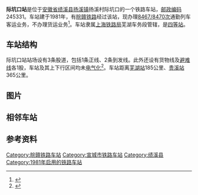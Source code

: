{{noteTA
|1=zh-cn:始发车次; zh-hk:列車班次;
|2=zh-cn:车次; zh-hk:班次;
}}
{{Infobox China railway station 
|车站名称 = 际坑口站
|图片 = Jikengkou Railway Station in Jixi 02 2013-04.JPG
|图片介绍 = 际坑口站站房，2013年4月
|车站名称拼音 =Ji'keng'kou
|英文名称 = Jikengkou Railway Station<ref>{{Cite web |url=http://news.sina.com.cn/o/2012-09-18/080725196193.shtml |title=铁道部:火车站名含"东西南北"统一改用拼音 |access-date=2017-12-22 |archive-date=2017-07-30 |archive-url=https://web.archive.org/web/20170730073100/http://news.sina.com.cn/o/2012-09-18/080725196193.shtml |dead-url=no }}</ref><ref>{{cite journal |author=[[铁道部运输局|铁道部运输局]] |journal = 铁路客货运输专刊 |year=2012 |issue=4 |title = 关于明确铁路车站站名英文译法的通知 |id = 运营运调电[2012]1911号 |page = 6}}</ref>
|车站代码 = 31367
|电报码 = JKH
|拼音码 = JKK
|车站类型 = 
|技术性质 = 中间站
|业务性质 = 会让站
|始建时间 = 1981年
|开通运营 = 
|车站地址 = [[安徽省|安徽省]][[绩溪县|绩溪县]][[扬溪镇|扬溪镇]]扬溪村际坑口
|坐标 = {{Coord|30.142213|N|118.631122|E|format=dms|display=inline,title|type:railwaystation_region:CN}}
|归属 = [[上海铁路局|上海铁路局]]芜湖车务段
|车站等级 = [[四等站_(中铁)|四等站]]
|线路 = [[皖赣铁路|皖赣铁路]]
|股道数目 = 3
}}
'''际坑口站'''是位于[[安徽省|安徽省]][[绩溪县|绩溪县]][[扬溪镇|扬溪镇]]扬溪村际坑口的一个铁路车站，[[邮政编码|邮政编码]]245331。车站建于1981年，有[[皖赣铁路|皖赣铁路]]经过该站，现办理[[7101/7102次列车|8467/8470次]]通勤列车客运业务，不办理货运业务<ref name="12306info">{{Cite web |url=http://hyfw.12306.cn/hyinfo/action/FwcszsAction_index?type=1 |title=12306货运站点查询 上海铁路局 |access-date=2017-12-22 |archive-date=2016-11-06 |archive-url=https://web.archive.org/web/20161106075157/http://hyfw.12306.cn/hyinfo/action/FwcszsAction_index?type=1 |dead-url=no }}</ref>。车站隶属[[上海铁路局|上海铁路局]]芜湖车务段管辖，是[[四等站_(中铁)|四等站]]。

==车站结构==
际坑口站站场设有3条股道，包括1条正线、2条到发线。此外还设有货物线及[[避难线|避难线]]各1股，车站及其上下行区间均未[[电气化|电气化]]<ref name="histo">{{cite web|title=《绩溪县志》　交通　邮电 第四节　铁路|url=http://lishi.zhuixue.net/m/view.php?aid=112049|publisher=历史追学网|date=2017-11-01|access-date=2017-12-22|archive-date=2017-12-22|archive-url=https://web.archive.org/web/20171222164137/http://lishi.zhuixue.net/m/view.php?aid=112049|dead-url=no}}</ref>。车站距离[[芜湖站|芜湖站]]185公里、[[贵溪站|贵溪站]]365公里。

==图片==
{{gallery
|File:Jikengkou Railway Station in Jixi 01 2013-04.JPG|车站站场
|File:Jikengkou Railway Station in Jixi 03 2013-04.JPG|车站站房
|File:201601际坑口站牌Jikengkou Station.JPG|车站站牌
}}

==相邻车站==
{{start rail box}}
{{s-inop|[[黄土坑站|黄土坑站]]|{{站|芜湖}}方向}}
{{s-line|[[皖赣铁路|皖赣铁路]]<br>际坑口站}}
{{s-inop|[[郎家溪站|郎家溪站]]|{{站|鹰潭}}方向}}
{{end box}}

==参考资料==
{{commonscat|Jikengkou Railway Station}}
{{reflist}}

{{皖赣铁路}}
{{铁路车站小作品}}
{{安徽小作品}}
{{DEFAULTSORT:J}}
[[Category:皖赣铁路车站|Category:皖赣铁路车站]]
[[Category:宣城市铁路车站|Category:宣城市铁路车站]]
[[Category:绩溪县|Category:绩溪县]]
[[Category:1981年启用的铁路车站|Category:1981年启用的铁路车站]]